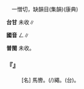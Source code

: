 
=={{ruby|鞥|ㄥ}}==

　一憎切，缺韻目(集韻)(康典)

'''台甘''' 未收∥

'''國音''' <rt>ㄥ</rt>∥

'''普閩''' 未收。

    

==='''『{{ruby|鞥|ㄥ}}』'''===
: [名] 馬轡。{{ruby|韁|ㄐㄧㄤ}}(/{{ruby|<mark>&#xffded;</mark>|ㄍㄤ}})繩。(台){{ruby|馬|ㆠㆤˋ}}{{ruby|索|ㄙㄜㆷ}}。
    
